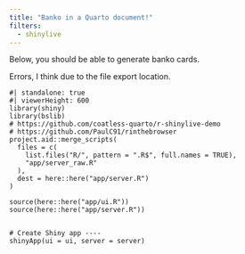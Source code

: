```yaml
---
title: "Banko in a Quarto document!"
filters:
  - shinylive
---
```


Below, you should be able to generate banko cards.

Errors, I think due to the file export location.

```shinylive-r
#| standalone: true
#| viewerHeight: 600
library(shiny)
library(bslib)
# https://github.com/coatless-quarto/r-shinylive-demo
# https://github.com/PaulC91/rinthebrowser
project.aid::merge_scripts(
  files = c(
    list.files("R/", pattern = ".R$", full.names = TRUE),
    "app/server_raw.R"
  ),
  dest = here::here("app/server.R")
)

source(here::here("app/ui.R"))
source(here::here("app/server.R"))


# Create Shiny app ----
shinyApp(ui = ui, server = server)
```
